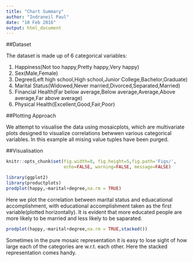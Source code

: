 ```yaml
---
title: "Chart Summary"
author: "Indraneil Paul"
date: "10 Feb 2016"
output: html_document
---
```


##Dataset

The dataset is made up of 6 categorical variables:


1. Happiness(Not too happy,Pretty happy,Very happy)
2. Sex(Male,Female)
3. Degree(Left high school,High school,Junior College,Bachelor,Graduate)
4. Marital Status(Widowed,Never married,Divorced,Separated,Married)
5. Financial Health(Far below average,Below average,Average,Above average,Far above average)
6. Physical Health(Excellent,Good,Fair,Poor)

##Plotting Approach

We attempt to visualise the data using mosaicplots, which are multivariate plots designed to visualize correlations betwwen various categorical variables. In this example all mising value tuples have been purged.

##Visualisation

```r
knitr::opts_chunk$set(fig.width=8, fig.height=5,fig.path='Figs/',
                      echo=FALSE, warning=FALSE, message=FALSE)
```

```r
library(ggplot2)
library(productplots)
prodplot(happy,~marital+degree,na.rm = TRUE)
```

Here we plot the correlation between marital status and eduacational accomplishment, with educational accomplishment taken as the first variable(plotted horizontally). It is evident that more educated people are more likely to be married and less likely to be saparated.

```r
prodplot(happy,~marital+degree,na.rm = TRUE,stacked())
```

Sometimes in the pure mosaic representation it is easy to lose sight of how large each of the categories are w.r.t. each other. Here the stacked representation comes handy.


